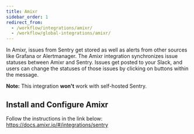 ```yaml
---
title: Amixr
sidebar_order: 1
redirect_from:
  - /workflow/integrations/amixr/
  - /workflow/global-integrations/amixr/
---
```


In Amixr, issues from Sentry get stored as well as alerts from other sources like Grafana or Alertmanager. The Amixr integration synchronizes issue statuses between Amixr and Sentry. Issues get posted to your Slack, and users can change the statuses of those issues by clicking on buttons within the message.

**Note:** This integration **won't** work with self-hosted Sentry.

## Install and Configure Amixr

Follow the instructions in the link below:
<https://docs.amixr.io/#/integrations/sentry>

